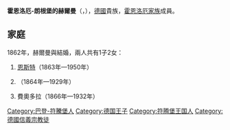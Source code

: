 {{Unreferenced|time=2021-04-09T09:06:27+00:00}}
{{Infobox noble
| name        = 赫爾曼
| image       = Hermann, Prince of Hohenlohe-Langenburg (1832-1913).jpg
| image_size  = 200px
| succession  = 霍恩洛厄-朗根堡親王
| reign       = 1860年 — 1913年
| predecessor = [[卡爾·路德維希二世|卡爾·路德維希二世]]
| successor   = [[恩斯特二世_(霍恩洛厄-朗根堡)|恩斯特二世]]
| birth_date  = {{birth date|1832|8|31|df=y}}
| birth_place = [[朗根堡|朗根堡]]
| death_date  = {{death date and age|1913|3|9|1832|8|31|df=y}}
| death_place = 朗根堡
| noble family= [[霍恩洛厄家族|霍恩洛厄家族]]
| father      = [[恩斯特一世_(霍恩洛厄-朗根堡)|恩斯特一世]]
| mother      = [[萊寧根的費奧多拉|萊寧根的費奧多拉]]
}}
'''霍恩洛厄-朗根堡的赫爾曼'''（{{lang-de|Hermann zu Hohenlohe-Langenburg}}，{{bd|1832年|8月31日|1913年|3月9日}}），[[德意志帝國|德國]]貴族，[[霍恩洛厄家族|霍恩洛厄家族]]成員。

== 家庭 ==
1862年，赫爾曼與{{le|巴登的利奧波汀|Princess Leopoldine of Baden}}結婚，兩人共有1子2女：
# [[恩斯特二世_(霍恩洛厄-朗根堡)|恩斯特]]（1863年—1950年）
# {{le|霍恩洛厄-朗根堡的愛麗絲|Princess Elise of Hohenlohe-Langenburg|愛麗絲}}（1864年—1929年）
# 費奧多拉（1866年—1932年）

[[Category:巴登-符騰堡人|Category:巴登-符騰堡人]]
[[Category:德国王子|Category:德国王子]]
[[Category:符腾堡王国人|Category:符腾堡王国人]]
[[Category:德國信義宗教徒|Category:德國信義宗教徒]]
{{bio-stub}}